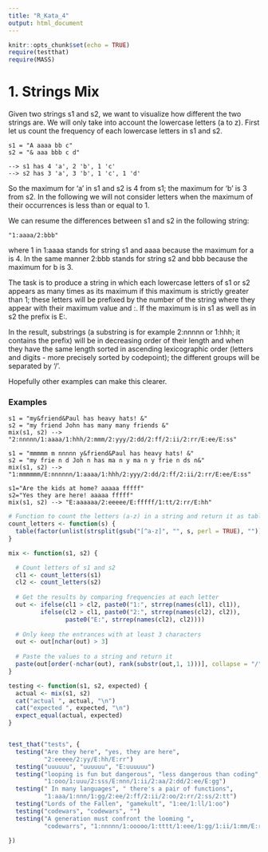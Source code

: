 ```yaml
---
title: "R_Kata_4"
output: html_document
---
```

  
```r
knitr::opts_chunk$set(echo = TRUE)
require(testthat)
require(MASS)
```

# 1. Strings Mix

Given two strings s1 and s2, we want to visualize how different the two strings 
are. We will only take into account the lowercase letters (a to z). First let us
count the frequency of each lowercase letters in s1 and s2.

    s1 = "A aaaa bb c"
    s2 = "& aaa bbb c d"

    --> s1 has 4 'a', 2 'b', 1 'c'
    --> s2 has 3 'a', 3 'b', 1 'c', 1 'd'
    
So the maximum for 'a' in s1 and s2 is 4 from s1; the maximum for 'b' is 3 from s2.
In the following we will not consider letters when the maximum of their 
occurrences is less than or equal to 1.

We can resume the differences between s1 and s2 in the following string: 

    "1:aaaa/2:bbb" 
where 1 in 1:aaaa stands for string s1 and aaaa because the maximum for a is 4. 
In the same manner 2:bbb stands for string s2 and bbb because the maximum for b is 3.

The task is to produce a string in which each lowercase letters of s1 or s2 
appears as many times as its maximum if this maximum is strictly greater than 1; 
these letters will be prefixed by the number of the string where they appear with
their maximum value and :. If the maximum is in s1 as well as in s2 the prefix is E:.

In the result, substrings (a substring is for example 2:nnnnn or 1:hhh; it contains
the prefix) will be in decreasing order of their length and when they have the same
length sorted in ascending lexicographic order (letters and digits - more precisely
sorted by codepoint); the different groups will be separated by '/'. 

Hopefully other examples can make this clearer.

### Examples

    s1 = "my&friend&Paul has heavy hats! &"
    s2 = "my friend John has many many friends &"
    mix(s1, s2) --> "2:nnnnn/1:aaaa/1:hhh/2:mmm/2:yyy/2:dd/2:ff/2:ii/2:rr/E:ee/E:ss"

    s1 = "mmmmm m nnnnn y&friend&Paul has heavy hats! &"
    s2 = "my frie n d Joh n has ma n y ma n y frie n ds n&"
    mix(s1, s2) --> "1:mmmmmm/E:nnnnnn/1:aaaa/1:hhh/2:yyy/2:dd/2:ff/2:ii/2:rr/E:ee/E:ss"

    s1="Are the kids at home? aaaaa fffff"
    s2="Yes they are here! aaaaa fffff"
    mix(s1, s2) --> "E:aaaaaa/2:eeeee/E:fffff/1:tt/2:rr/E:hh"

```r
# Function to count the letters (a-z) in a string and return it as table
count_letters <- function(s) {
  table(factor(unlist(strsplit(gsub("[^a-z]", "", s, perl = TRUE), "")), levels = letters))
}

mix <- function(s1, s2) {

  # Count letters of s1 and s2 
  cl1 <- count_letters(s1)
  cl2 <- count_letters(s2)
  
  # Get the results by comparing frequencies at each letter
  out <- ifelse(cl1 > cl2, paste0("1:", strrep(names(cl1), cl1)),
         ifelse(cl2 > cl1, paste0("2:", strrep(names(cl2), cl2)),
                paste0("E:", strrep(names(cl2), cl2))))
  
  # Only keep the entrances with at least 3 characters 
  out <- out[nchar(out) > 3]
  
  # Paste the values to a string and return it
  paste(out[order(-nchar(out), rank(substr(out,1, 1)))], collapse = "/")
}

```

```r
testing <- function(s1, s2, expected) {
  actual <- mix(s1, s2)
  cat("actual ", actual, "\n")
  cat("expected ", expected, "\n")
  expect_equal(actual, expected)
}


test_that("tests", {
  testing("Are they here", "yes, they are here", 
          "2:eeeee/2:yy/E:hh/E:rr")
  testing("uuuuuu", "uuuuuu", "E:uuuuuu")
  testing("looping is fun but dangerous", "less dangerous than coding", 
          "1:ooo/1:uuu/2:sss/E:nnn/1:ii/2:aa/2:dd/2:ee/E:gg")
  testing(" In many languages", " there's a pair of functions", 
          "1:aaa/1:nnn/1:gg/2:ee/2:ff/2:ii/2:oo/2:rr/2:ss/2:tt")
  testing("Lords of the Fallen", "gamekult", "1:ee/1:ll/1:oo")
  testing("codewars", "codewars", "")
  testing("A generation must confront the looming ", 
          "codewarrs", "1:nnnnn/1:ooooo/1:tttt/1:eee/1:gg/1:ii/1:mm/E:rr")

})

```

